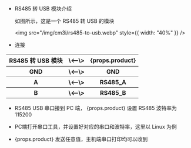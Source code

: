 - RS485 转 USB 模块介绍

  如图所示，这是一个 RS485 转 USB 的模块

  <img src="/img/cm3i/rs485-to-usb.webp" style={{ width: "40%" }} />

- 连接

<table>
    <tr>
        <th>RS485 转 USB 模块</th>
        <th>\<--\></th>
        <th>{props.product}</th>
    </tr>
    <tr>
        <th>GND</th>
        <th>\<--\></th>
        <th>GND</th>
    </tr>
    <tr>
        <th>A</th>
        <th>\<--\></th>
        <th>RS485_A</th>
    </tr>
    <tr>
        <th>B</th>
        <th>\<--\></th>
        <th>RS485_B</th>
    </tr>
</table>

- RS485 USB 串口接到 PC 端， {props.product} 设置 RS485 波特率为 115200

- PC端打开串口工具，并设置好对应的串口和波特率，这里以 Linux 为例

- {props.product} 发送任意值，主机端串口打印均可以收到
